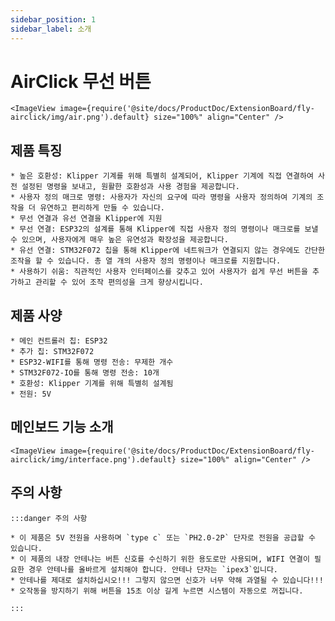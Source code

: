 ```yaml
---
sidebar_position: 1
sidebar_label: 소개
---
```




# AirClick 무선 버튼
    <ImageView image={require('@site/docs/ProductDoc/ExtensionBoard/fly-airclick/img/air.png').default} size="100%" align="Center" />



## 제품 특징

    * 높은 호환성: Klipper 기계를 위해 특별히 설계되어, Klipper 기계에 직접 연결하여 사전 설정된 명령을 보내고, 원활한 호환성과 사용 경험을 제공합니다.
    * 사용자 정의 매크로 명령: 사용자가 자신의 요구에 따라 명령을 사용자 정의하여 기계의 조작을 더 유연하고 편리하게 만들 수 있습니다.
    * 무선 연결과 유선 연결을 Klipper에 지원
    * 무선 연결: ESP32의 설계를 통해 Klipper에 직접 사용자 정의 명령이나 매크로를 보낼 수 있으며, 사용자에게 매우 높은 유연성과 확장성을 제공합니다.
    * 유선 연결: STM32F072 칩을 통해 Klipper에 네트워크가 연결되지 않는 경우에도 간단한 조작을 할 수 있습니다. 총 열 개의 사용자 정의 명령이나 매크로를 지원합니다.
    * 사용하기 쉬움: 직관적인 사용자 인터페이스를 갖추고 있어 사용자가 쉽게 무선 버튼을 추가하고 관리할 수 있어 조작 편의성을 크게 향상시킵니다.

## 제품 사양

    * 메인 컨트롤러 칩: ESP32
    * 추가 칩: STM32F072
    * ESP32-WIFI를 통해 명령 전송: 무제한 개수
    * STM32F072-IO를 통해 명령 전송: 10개
    * 호환성: Klipper 기계를 위해 특별히 설계됨
    * 전원: 5V

## 메인보드 기능 소개
    <ImageView image={require('@site/docs/ProductDoc/ExtensionBoard/fly-airclick/img/interface.png').default} size="100%" align="Center" />

## 주의 사항

    :::danger 주의 사항

    * 이 제품은 5V 전원을 사용하며 `type c` 또는 `PH2.0-2P` 단자로 전원을 공급할 수 있습니다.
    * 이 제품의 내장 안테나는 버튼 신호를 수신하기 위한 용도로만 사용되며, WIFI 연결이 필요한 경우 안테나를 올바르게 설치해야 합니다. 안테나 단자는 `ipex3`입니다.
    * 안테나를 제대로 설치하십시오!!! 그렇지 않으면 신호가 너무 약해 과열될 수 있습니다!!!
    * 오작동을 방지하기 위해 버튼을 15초 이상 길게 누르면 시스템이 자동으로 꺼집니다.

    :::